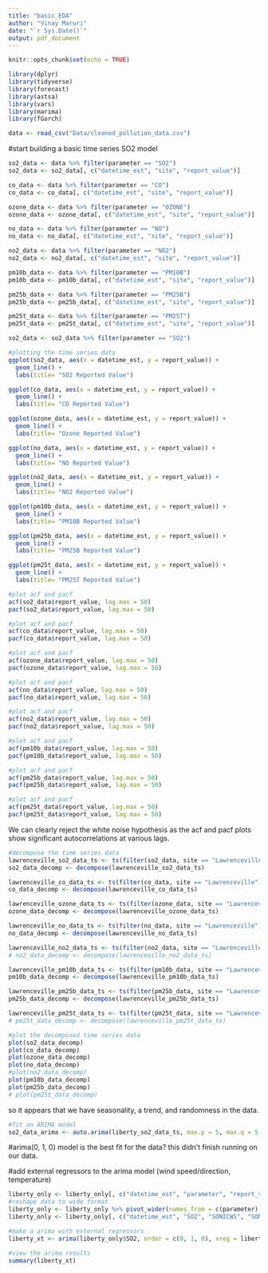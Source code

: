 ```yaml
---
title: "basic_EDA"
author: "Vinay Maruri"
date: "`r Sys.Date()`"
output: pdf_document
---
```


```r
knitr::opts_chunk$set(echo = TRUE)
```

```r
library(dplyr)
library(tidyverse)
library(forecast)
library(astsa)
library(vars)
library(marima)
library(fGarch)
```

```r
data <- read_csv("Data/cleaned_pollution_data.csv")
```

#start building a basic time series SO2 model

```r
so2_data <- data %>% filter(parameter == "SO2")
so2_data <- so2_data[, c("datetime_est", "site", "report_value")]

co_data <- data %>% filter(parameter == "CO")
co_data <- co_data[, c("datetime_est", "site", "report_value")]

ozone_data <- data %>% filter(parameter == "OZONE")
ozone_data <- ozone_data[, c("datetime_est", "site", "report_value")]

no_data <- data %>% filter(parameter == "NO")
no_data <- no_data[, c("datetime_est", "site", "report_value")]

no2_data <- data %>% filter(parameter == "NO2")
no2_data <- no2_data[, c("datetime_est", "site", "report_value")]

pm10b_data <- data %>% filter(parameter == "PM10B")
pm10b_data <- pm10b_data[, c("datetime_est", "site", "report_value")]

pm25b_data <- data %>% filter(parameter == "PM25B")
pm25b_data <- pm25b_data[, c("datetime_est", "site", "report_value")]

pm25t_data <- data %>% filter(parameter == "PM25T")
pm25t_data <- pm25t_data[, c("datetime_est", "site", "report_value")]
```

```r
so2_data <- so2_data %>% filter(parameter == "SO2")
```


```r
#plotting the time series data
ggplot(so2_data, aes(x = datetime_est, y = report_value)) + 
  geom_line() + 
  labs(title= "SO2 Reported Value")

ggplot(co_data, aes(x = datetime_est, y = report_value)) +
  geom_line() + 
  labs(title= "CO Reported Value")

ggplot(ozone_data, aes(x = datetime_est, y = report_value)) +
  geom_line() + 
  labs(title= "Ozone Reported Value")

ggplot(no_data, aes(x = datetime_est, y = report_value)) +
  geom_line() + 
  labs(title= "NO Reported Value")

ggplot(no2_data, aes(x = datetime_est, y = report_value)) +
  geom_line() + 
  labs(title= "NO2 Reported Value")

ggplot(pm10b_data, aes(x = datetime_est, y = report_value)) +
  geom_line() + 
  labs(title= "PM10B Reported Value")

ggplot(pm25b_data, aes(x = datetime_est, y = report_value)) +
  geom_line() + 
  labs(title= "PM25B Reported Value")

ggplot(pm25t_data, aes(x = datetime_est, y = report_value)) +
  geom_line() + 
  labs(title= "PM25T Reported Value")
```

```r
#plot acf and pacf
acf(so2_data$report_value, lag.max = 50)
pacf(so2_data$report_value, lag.max = 50)

#plot acf and pacf
acf(co_data$report_value, lag.max = 50)
pacf(co_data$report_value, lag.max = 50)

#plot acf and pacf
acf(ozone_data$report_value, lag.max = 50)
pacf(ozone_data$report_value, lag.max = 50)

#plot acf and pacf
acf(no_data$report_value, lag.max = 50)
pacf(no_data$report_value, lag.max = 50)

#plot acf and pacf
acf(no2_data$report_value, lag.max = 50)
pacf(no2_data$report_value, lag.max = 50)

#plot acf and pacf
acf(pm10b_data$report_value, lag.max = 50)
pacf(pm10b_data$report_value, lag.max = 50)

#plot acf and pacf
acf(pm25b_data$report_value, lag.max = 50)
pacf(pm25b_data$report_value, lag.max = 50)

#plot acf and pacf
acf(pm25t_data$report_value, lag.max = 50)
pacf(pm25t_data$report_value, lag.max = 50)
```
We can clearly reject the white noise hypothesis as the acf and pacf plots show significant autocorrelations at various lags. 

```r
#decompose the time series data
lawrenceville_so2_data_ts <- ts(filter(so2_data, site == "Lawrenceville")$report_value, frequency = 24*365)
so2_data_decomp <- decompose(lawrenceville_so2_data_ts)

lawrenceville_co_data_ts <- ts(filter(co_data, site == "Lawrenceville")$report_value, frequency = 24*365)
co_data_decomp <- decompose(lawrenceville_co_data_ts)

lawrenceville_ozone_data_ts <- ts(filter(ozone_data, site == "Lawrenceville")$report_value, frequency = 24*365)
ozone_data_decomp <- decompose(lawrenceville_ozone_data_ts)

lawrenceville_no_data_ts <- ts(filter(no_data, site == "Lawrenceville")$report_value, frequency = 24*365)
no_data_decomp <- decompose(lawrenceville_no_data_ts)

lawrenceville_no2_data_ts <- ts(filter(no2_data, site == "Lawrenceville")$report_value, frequency = 24*365)
# no2_data_decomp <- decompose(lawrenceville_no2_data_ts)

lawrenceville_pm10b_data_ts <- ts(filter(pm10b_data, site == "Lawrenceville")$report_value, frequency = 24*365)
pm10b_data_decomp <- decompose(lawrenceville_pm10b_data_ts)

lawrenceville_pm25b_data_ts <- ts(filter(pm25b_data, site == "Lawrenceville")$report_value, frequency = 24*365)
pm25b_data_decomp <- decompose(lawrenceville_pm25b_data_ts)

lawrenceville_pm25t_data_ts <- ts(filter(pm25t_data, site == "Lawrenceville")$report_value, frequency = 24*365)
# pm25t_data_decomp <- decompose(lawrenceville_pm25t_data_ts)
```

```r
#plot the decomposed time series data
plot(so2_data_decomp)
plot(co_data_decomp)
plot(ozone_data_decomp)
plot(no_data_decomp)
#plot(no2_data_decomp)
plot(pm10b_data_decomp)
plot(pm25b_data_decomp)
# plot(pm25t_data_decomp)
```

so it appears that we have seasonality, a trend, and randomness in the data. 

```r
#fit an ARIMA model
so2_data_arima <- auto.arima(liberty_so2_data_ts, max.p = 5, max.q = 5, max.order = 10, stationary = F, seasonal = T, allowdrift = T, trace = T, stepwise = F, approximation = F)

```

#arima(0, 1, 0) model is the best fit for the data? this didn't finish running on our data. 


#add external regressors to the arima model (wind speed/direction, temperature)
```r
liberty_only <- liberty_only[, c("datetime_est", "parameter", "report_value")]
#reshape data to wide format
liberty_only <- liberty_only %>% pivot_wider(names_from = c(parameter), values_from = report_value)
liberty_only <- liberty_only[, c("datetime_est", "SO2", "SONICWS", "SONICWD", "OUT_T", "INT_T")]
```

```r
#make a arima with external regressors
liberty_xt <- arima(liberty_only$SO2, order = c(0, 1, 0), xreg = liberty_only[, c("SONICWS", "SONICWD", "OUT_T", "INT_T")])
```

```r
#view the arima results
summary(liberty_xt)
```






